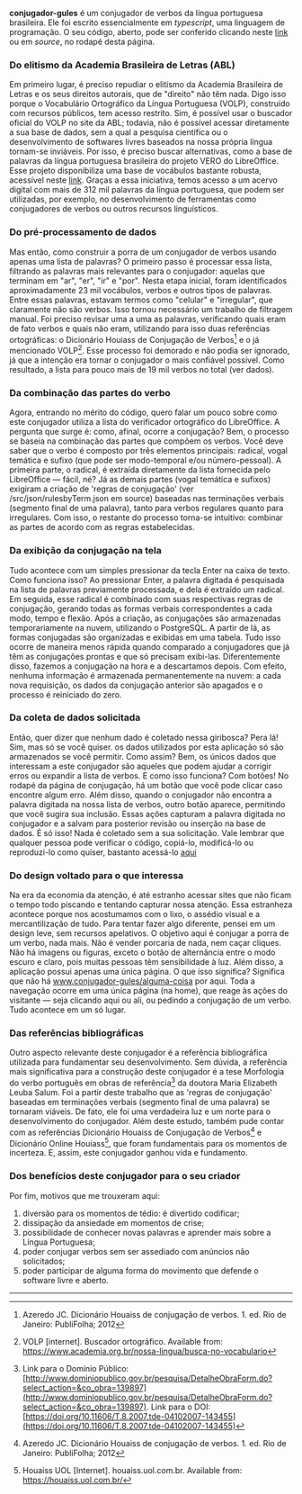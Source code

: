 
**conjugador-gules**
é um conjugador de verbos da língua portuguesa brasileira. Ele foi escrito essencialmente em 
_typescript_, uma linguagem de programação. O seu código, aberto, pode ser
conferido clicando neste [link](https://github.com/renribsilva/conjugador) ou em _source_,
no rodapé desta página.

### Do elitismo da Academia Brasileira de Letras (ABL)

Em primeiro lugar, é preciso repudiar o elitismo da Academia Brasileira 
de Letras e os seus direitos autorais, que de "direito" não têm nada. 
Digo isso porque o Vocabulário Ortográfico da Língua Portuguesa (VOLP), 
construído com recursos públicos, tem acesso restrito. Sim, é possível 
usar o buscador oficial do VOLP no site da ABL; todavia, não é possível 
acessar diretamente a sua base de dados, sem a qual a pesquisa científica 
ou o desenvolvimento de softwares livres baseados na nossa própria língua 
tornam-se inviáveis. Por isso, é preciso buscar alternativas, como a base 
de palavras da língua portuguesa brasileira do projeto VERO do LibreOffice. 
Esse projeto disponibiliza uma base de vocábulos bastante robusta, acessível 
neste [link](https://raw.githubusercontent.com/LibreOffice/dictionaries/refs/heads/master/pt_BR/pt_BR.dic). 
Graças a essa iniciativa, temos acesso a um acervo digital com mais 
de 312 mil palavras da língua portuguesa, que podem ser utilizadas, 
por exemplo, no desenvolvimento de ferramentas como conjugadores de 
verbos ou outros recursos linguísticos.

### Do pré-processamento de dados

Mas então, como construir a porra de um conjugador de verbos usando apenas 
uma lista de palavras? O primeiro passo é processar essa lista, filtrando 
as palavras mais relevantes para o conjugador: aquelas que terminam em "ar", 
"er", "ir" e "por". Nesta etapa inicial, foram identificados aproximadamente 
23 mil vocábulos, verbos e outros tipos de palavras. Entre essas palavras, 
estavam termos como "celular" e "irregular", que claramente não são verbos. 
Isso tornou necessário um trabalho de filtragem manual. Foi preciso revisar 
uma a uma as palavras, verificando quais eram de fato verbos e quais não 
eram, utilizando para isso duas referências ortográficas: o Dicionário 
Houiass de Conjugação de Verbos[^1] e o já  mencionado VOLP[^2]. Esse 
processo foi demorado e não podia ser ignorado, já que a intenção era 
tornar o conjugador o mais confiável possível. Como resultado, a lista 
para pouco mais de 19 mil verbos no total (ver dados).

### Da combinação das partes do verbo

Agora, entrando no mérito do código, quero falar um pouco sobre como 
este conjugador utiliza a lista do verificador ortográfico do LibreOffice. 
A pergunta que surge é: como, afinal, ocorre a conjugação? Bem, o processo 
se baseia na combinação das partes que compõem os verbos. Você deve saber 
que o verbo é composto por três elementos principais: radical, vogal 
temática e sufixo (que pode ser modo-temporal e/ou número-pessoal). 
A primeira parte, o radical, é extraída diretamente da lista fornecida 
pelo LibreOffice — fácil, né? Já as demais partes (vogal temática e sufixos) 
exigiram a criação de 'regras de conjugação' (ver /src/json/rulesbyTerm.json em source) 
baseadas nas terminações verbais (segmento final de uma palavra), tanto para verbos 
regulares quanto para irregulares. Com isso, o restante do processo torna-se intuitivo: 
combinar as partes de acordo com as regras estabelecidas. 

### Da exibição da conjugação na tela

Tudo acontece com um simples pressionar da tecla Enter na caixa de texto. 
Como funciona isso? Ao pressionar Enter, a palavra digitada é pesquisada 
na lista de palavras previamente processada, e dela é extraído um radical. 
Em seguida, esse radical é combinado com suas respectivas regras de conjugação, 
gerando todas as formas verbais correspondentes a cada modo, tempo e flexão. 
Após a criação, as conjugações são armazenadas temporariamente na nuvem, 
utilizando o PostgreSQL. A partir de lá, as formas conjugadas são organizadas 
e exibidas em uma tabela. Tudo isso ocorre de maneira menos rápida quando 
comparado a conjugadores que já têm as conjugações prontas e que só precisam 
exibi-las. Diferentemente disso, fazemos a conjugação na hora e a descartamos 
depois. Com efeito, nenhuma informação é armazenada permanentemente na nuvem: 
a cada nova requisição, os dados da conjugação anterior são apagados e o 
processo é reiniciado do zero.

### Da coleta de dados solicitada

Então, quer dizer que nenhum dado é coletado nessa giribosca? Pera lá! 
Sim, mas só se você quiser. os dados utilizados por esta aplicação só 
são armazenados se você permitir. Como assim? Bem, os únicos dados que 
interessam a este conjugador são aqueles que podem ajudar a corrigir 
erros ou expandir a lista de verbos. E como isso funciona? Com botões! 
No rodapé da página de conjugação, há um botão que você pode clicar caso 
encontre algum erro. Além disso, quando o conjugador não encontra a palavra 
digitada na nossa lista de verbos, outro botão aparece, permitindo que você 
sugira sua inclusão. Essas ações capturam a palavra digitada no conjugador 
e a salvam para posterior revisão ou inserção na base de dados. É só isso! 
Nada é coletado sem a sua solicitação. Vale lembrar que qualquer pessoa pode 
verificar o código, copiá-lo, modificá-lo ou reproduzi-lo como quiser, 
bastanto acessá-lo [aqui](http://github.com/renribsilva/conjugador)

### Do design voltado para o que interessa

Na era da economia da atenção, é até estranho acessar sites que não ficam o 
tempo todo piscando e tentando capturar nossa atenção. Essa estranheza acontece 
porque nos acostumamos com o lixo, o assédio visual e a mercantilização de tudo. 
Para tentar fazer algo diferente, pensei em um design leve, sem recursos apelativos. 
O objetivo aqui é conjugar a porra de um verbo, nada mais. Não é vender porcaria 
de nada, nem caçar cliques. Não há imagens ou figuras, exceto o botão de alternância 
entre o modo escuro e claro, pois muitas pessoas têm sensibilidade à luz. 
Além disso, a aplicação possui apenas uma única página. O que isso significa? 
Significa que não há www.conjugador-gules/alguma-coisa por aqui. Toda a 
navegação ocorre em uma única página (na home), que reage às ações do 
visitante — seja clicando aqui ou ali, ou pedindo a conjugação de um verbo. 
Tudo acontece em um só lugar.

### Das referências bibliográficas

Outro aspecto relevante deste conjugador é a referência bibliográfica 
utilizada para fundamentar seu desenvolvimento. Sem dúvida, a referência 
mais significativa para a construção deste conjugador é a tese Morfologia 
do verbo português em obras de referência[^3] da doutora Maria Elizabeth 
Leuba Salum. Foi a partir deste trabalho que as 'regras de conjugação' 
baseadas em terminações verbais (segmento final de uma palavra) se tornaram 
viáveis. De fato, ele foi uma verdadeira luz e um norte para o desenvolvimento 
do conjugador. Além deste estudo, também pude contar com as referências 
Dicionário Houaiss de Conjugação de Verbos[^1] e Dicionário Online Houiass[^4], 
que foram fundamentais para os momentos de incerteza. E, assim, este conjugador 
ganhou vida e fundamento.

### Dos benefícios deste conjugador para o seu criador

Por fim, motivos que me trouxeram aqui:

1. diversão para os momentos de tédio: é divertido codificar;
1. dissipação da ansiedade em momentos de crise;
2. possibilidade de conhecer novas palavras e aprender mais sobre a Língua Portuguesa;
4. poder conjugar verbos sem ser assediado com anúncios não solicitados;
5. poder participar de alguma forma do movimento que defende o software livre e aberto.

---

[^1]: Azeredo JC. Dicionário Houaiss de conjugação de verbos. 1. ed. Rio de Janeiro: PubliFolha; 2012
[^2]: VOLP [internet]. Buscador ortográfico. Available from: https://www.academia.org.br/nossa-lingua/busca-no-vocabulario
[^3]: Link para o Domínio Público: [http://www.dominiopublico.gov.br/pesquisa/DetalheObraForm.do?select_action=&co_obra=139897](http://www.dominiopublico.gov.br/pesquisa/DetalheObraForm.do?select_action=&co_obra=139897). 
Link para o DOI: [https://doi.org/10.11606/T.8.2007.tde-04102007-143455](https://doi.org/10.11606/T.8.2007.tde-04102007-143455)
[^4]: Houaiss UOL [Internet]. houaiss.uol.com.br. Available from: https://houaiss.uol.com.br/